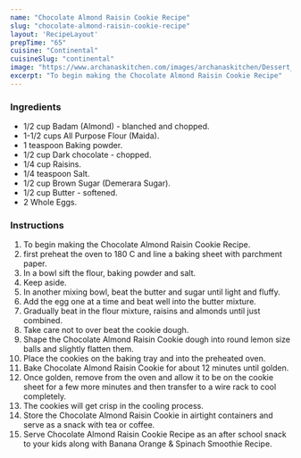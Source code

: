 ---
name: "Chocolate Almond Raisin Cookie Recipe"
slug: "chocolate-almond-raisin-cookie-recipe"
layout: 'RecipeLayout'
prepTime: "65"
cuisine: "Continental"
cuisineSlug: "continental"
image: "https://www.archanaskitchen.com/images/archanaskitchen/Dessert_Cookies/Chocolate_Almond_Raisin_Cookie_Recipe-1.jpg"
excerpt: "To begin making the Chocolate Almond Raisin Cookie Recipe"
---

### Ingredients

- 1/2 cup Badam (Almond) - blanched and chopped.
- 1-1/2 cups All Purpose Flour (Maida).
- 1 teaspoon Baking powder.
- 1/2 cup Dark chocolate - chopped.
- 1/4 cup Raisins.
- 1/4 teaspoon Salt.
- 1/2 cup Brown Sugar (Demerara Sugar).
- 1/2 cup Butter - softened.
- 2 Whole Eggs.

### Instructions

1. To begin making the Chocolate Almond Raisin Cookie Recipe.
1. first preheat the oven to 180 C and line a baking sheet with parchment paper.
1. In a bowl sift the flour, baking powder and salt.
1. Keep aside.
1. In another mixing bowl, beat the butter and sugar until light and fluffy.
1. Add the egg one at a time and beat well into the butter mixture.
1. Gradually beat in the flour mixture, raisins and almonds until just combined.
1. Take care not to over beat the cookie dough.
1. Shape the Chocolate Almond Raisin Cookie dough into round lemon size balls and slightly flatten them.
1. Place the cookies on the baking tray and into the preheated oven.
1. Bake Chocolate Almond Raisin Cookie for about 12 minutes until golden.
1. Once golden, remove from the oven and allow it to be on the cookie sheet for a few more minutes and then transfer to a wire rack to cool completely.
1. The cookies will get crisp in the cooling process.
1. Store the Chocolate Almond Raisin Cookie in airtight containers and serve as a snack with tea or coffee.
1. Serve Chocolate Almond Raisin Cookie Recipe as an after school snack to your kids along with Banana Orange & Spinach Smoothie Recipe.
